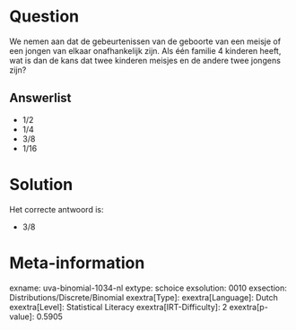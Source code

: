 Question
========

We nemen aan dat de gebeurtenissen van de geboorte van een meisje of een
jongen van elkaar onafhankelijk zijn. Als één familie 4 kinderen heeft,
wat is dan de kans dat twee kinderen meisjes en de andere twee jongens
zijn?

Answerlist
----------

* 1/2
* 1/4
* 3/8
* 1/16

Solution
========

Het correcte antwoord is: 

* 3/8

Meta-information
================
exname: uva-binomial-1034-nl
extype: schoice
exsolution: 0010
exsection: Distributions/Discrete/Binomial
exextra[Type]: 
exextra[Language]: Dutch
exextra[Level]: Statistical Literacy
exextra[IRT-Difficulty]: 2
exextra[p-value]: 0.5905
